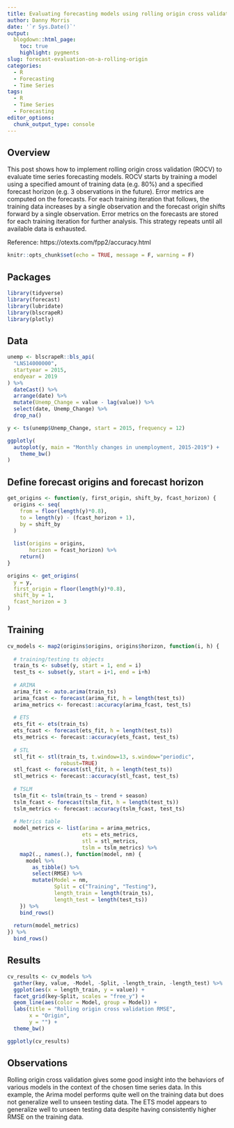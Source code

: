 ```yaml
---
title: Evaluating forecasting models using rolling origin cross validation
author: Danny Morris
date: '`r Sys.Date()`'
output: 
  blogdown::html_page:
    toc: true
    highlight: pygments
slug: forecast-evaluation-on-a-rolling-origin
categories:
  - R
  - Forecasting
  - Time Series
tags:
  - R
  - Time Series
  - Forecasting
editor_options: 
  chunk_output_type: console
---
```


## Overview

This post shows how to implement rolling origin cross validation (ROCV) to evaluate time series forecasting models. ROCV starts by training a model using a specified amount of training data (e.g. 80%) and a specified forecast horizon (e.g. 3 observations in the future). Error metrics are computed on the forecasts. For each training iteration that follows, the training data increases by a single observation and the forecast origin shifts forward by a single observation. Error metrics on the forecasts are stored for each training iteration for further analysis. This strategy repeats until all available data is exhausted.

Reference: https://otexts.com/fpp2/accuracy.html

```r
knitr::opts_chunk$set(echo = TRUE, message = F, warning = F)
```

## Packages

```r
library(tidyverse)
library(forecast)
library(lubridate)
library(blscrapeR)
library(plotly)
```

## Data

```r
unemp <- blscrapeR::bls_api(
  "LNS14000000",
  startyear = 2015,
  endyear = 2019
) %>%
  dateCast() %>%
  arrange(date) %>%
  mutate(Unemp_Change = value - lag(value)) %>%
  select(date, Unemp_Change) %>%
  drop_na()

y <- ts(unemp$Unemp_Change, start = 2015, frequency = 12)

ggplotly(
  autoplot(y, main = "Monthly changes in unemployment, 2015-2019") +
    theme_bw()
) 
```

## Define forecast origins and forecast horizon

```r
get_origins <- function(y, first_origin, shift_by, fcast_horizon) {
  origins <- seq(
    from = floor(length(y)*0.8), 
    to = length(y) - (fcast_horizon + 1), 
    by = shift_by
  )
  
  list(origins = origins,
       horizon = fcast_horizon) %>%
    return()
}

origins <- get_origins(
  y = y,
  first_origin = floor(length(y)*0.8),
  shift_by = 1,
  fcast_horizon = 3
)
```

## Training

```r
cv_models <- map2(origins$origins, origins$horizon, function(i, h) {
  
  # training/testing ts objects
  train_ts <- subset(y, start = 1, end = i)
  test_ts <- subset(y, start = i+1, end = i+h)
  
  # ARIMA
  arima_fit <- auto.arima(train_ts)
  arima_fcast <- forecast(arima_fit, h = length(test_ts))
  arima_metrics <- forecast::accuracy(arima_fcast, test_ts)
  
  # ETS
  ets_fit <- ets(train_ts)
  ets_fcast <- forecast(ets_fit, h = length(test_ts))
  ets_metrics <- forecast::accuracy(ets_fcast, test_ts)
  
  # STL
  stl_fit <- stl(train_ts, t.window=13, s.window="periodic",
                 robust=TRUE)
  stl_fcast <- forecast(stl_fit, h = length(test_ts))
  stl_metrics <- forecast::accuracy(stl_fcast, test_ts)
  
  # TSLM
  tslm_fit <- tslm(train_ts ~ trend + season)
  tslm_fcast <- forecast(tslm_fit, h = length(test_ts))
  tslm_metrics <- forecast::accuracy(tslm_fcast, test_ts)
  
  # Metrics table
  model_metrics <- list(arima = arima_metrics,
                        ets = ets_metrics,
                        stl = stl_metrics,
                        tslm = tslm_metrics) %>%
    map2(., names(.), function(model, nm) {
      model %>%
        as_tibble() %>%
        select(RMSE) %>%
        mutate(Model = nm,
               Split = c("Training", "Testing"),
               length_train = length(train_ts),
               length_test = length(test_ts))
    }) %>%
    bind_rows()
  
  return(model_metrics)
}) %>%
  bind_rows()
```

## Results

```r
cv_results <- cv_models %>%
  gather(key, value, -Model, -Split, -length_train, -length_test) %>%
  ggplot(aes(x = length_train, y = value)) +
  facet_grid(key~Split, scales = "free_y") +
  geom_line(aes(color = Model, group = Model)) +
  labs(title = "Rolling origin cross validation RMSE",
       x = "Origin",
       y = "") +
  theme_bw()

ggplotly(cv_results)
```

## Observations

Rolling origin cross validation gives some good insight into the behaviors of various models in the context of the chosen time series data. In this example, the Arima model performs quite well on the training data but does not generalize well to unseen testing data. The ETS model appears to generalize well to unseen testing data despite having consistently higher RMSE on the training data.
